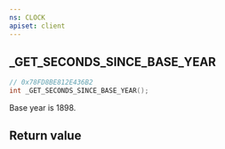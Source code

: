 ```yaml
---
ns: CLOCK
apiset: client
---
```

## _GET_SECONDS_SINCE_BASE_YEAR

```c
// 0x78FD8BE812E436B2
int _GET_SECONDS_SINCE_BASE_YEAR();
```

Base year is 1898.


## Return value
